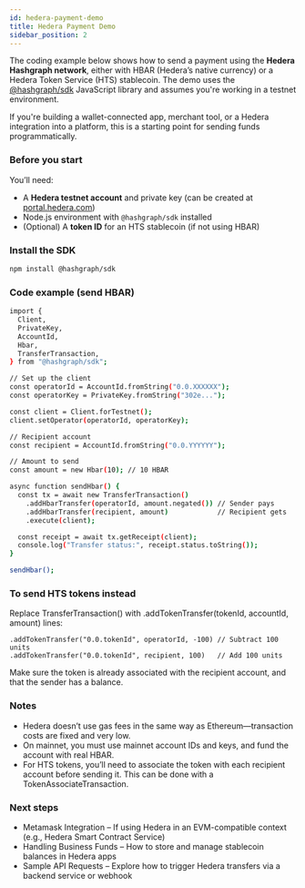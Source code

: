 ```yaml
---
id: hedera-payment-demo
title: Hedera Payment Demo
sidebar_position: 2
---
```


The coding example below shows how to send a payment using the **Hedera Hashgraph network**, either with HBAR (Hedera’s native currency) or a Hedera Token Service (HTS) stablecoin. The demo uses the [@hashgraph/sdk](https://www.npmjs.com/package/@hashgraph/sdk) JavaScript library and assumes you're working in a testnet environment.

If you're building a wallet-connected app, merchant tool, or a Hedera integration into a platform, this is a starting point for sending funds programmatically.

### Before you start

You’ll need:

- A **Hedera testnet account** and private key (can be created at [portal.hedera.com](https://portal.hedera.com))
- Node.js environment with `@hashgraph/sdk` installed
- (Optional) A **token ID** for an HTS stablecoin (if not using HBAR)

### Install the SDK

```bash
npm install @hashgraph/sdk
```
### Code example (send HBAR)

```bash
import {
  Client,
  PrivateKey,
  AccountId,
  Hbar,
  TransferTransaction,
} from "@hashgraph/sdk";

// Set up the client
const operatorId = AccountId.fromString("0.0.XXXXXX");
const operatorKey = PrivateKey.fromString("302e...");

const client = Client.forTestnet();
client.setOperator(operatorId, operatorKey);

// Recipient account
const recipient = AccountId.fromString("0.0.YYYYYY");

// Amount to send
const amount = new Hbar(10); // 10 HBAR

async function sendHbar() {
  const tx = await new TransferTransaction()
    .addHbarTransfer(operatorId, amount.negated()) // Sender pays
    .addHbarTransfer(recipient, amount)            // Recipient gets
    .execute(client);

  const receipt = await tx.getReceipt(client);
  console.log("Transfer status:", receipt.status.toString());
}

sendHbar();
```
### To send HTS tokens instead
Replace TransferTransaction() with .addTokenTransfer(tokenId, accountId, amount) lines:

```
.addTokenTransfer("0.0.tokenId", operatorId, -100) // Subtract 100 units
.addTokenTransfer("0.0.tokenId", recipient, 100)   // Add 100 units
```
Make sure the token is already associated with the recipient account, and that the sender has a balance.

### Notes
- Hedera doesn’t use gas fees in the same way as Ethereum—transaction costs are fixed and very low.
- On mainnet, you must use mainnet account IDs and keys, and fund the account with real HBAR.
- For HTS tokens, you’ll need to associate the token with each recipient account before sending it. This can be done with a TokenAssociateTransaction.

### Next steps
- Metamask Integration – If using Hedera in an EVM-compatible context (e.g., Hedera Smart Contract Service)
- Handling Business Funds – How to store and manage stablecoin balances in Hedera apps
- Sample API Requests – Explore how to trigger Hedera transfers via a backend service or webhook